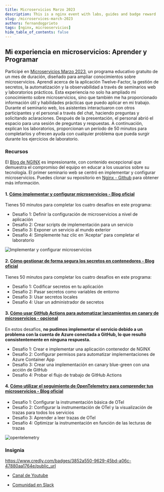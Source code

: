 ```yaml
---
title: Microservicios Marzo 2023
description: This is a nginx event with labs, guides and badge reward
slug: /microservices-march-2023
authors: fernandogprieto
tags: [nginx, microoservicios]
hide_table_of_contents: false
---
```


## Mi experiencia en microservicios: Aprender y Programar

Participé en [Microservicios Marzo 2023](https://www.nginx.com/c/microservices-march-2023-agenda/), un programa educativo gratuito de un mes de duración, diseñado
para ampliar conocimientos sobre microservicios. Aprendí acerca de la aplicación Twelve-Factor, la gestión de secretos, la automatización y la observabilidad a través
de seminarios web y laboratorios prácticos. Esta experiencia no solo ha ampliado mi conocimiento sobre microservicios, sino que también me ha proporcionado información
útil y habilidades prácticas que puedo aplicar en mi trabajo. Durante el seminario web, los asistentes interactuaron con otros participantes y el personal a través del
chat, haciendo preguntas y solicitando aclaraciones. Después de la presentación, el personal abrió el espacio para una sesión de preguntas y respuestas. A continuación,
explican los laboratorios, proporcionan un período de 50 minutos para completarlos y ofrecen ayuda con cualquier problema que pueda surgir durante los ejercicios de laboratorio.

###  Recursos

El [Blog de NGINX](https://www.nginx.com/blog/) es impresionante, con contenido excepcional que demuestra el compromiso del equipo en educar a los usuarios sobre su
tecnología. El primer seminario web se centró en implementar y configurar microservicios. Puedes clonar su repositorio en  [Nginx - Github](https://github.com/microservices-march/platform) para obtener más información.

#### 1. [Cómo implementar y configurar microservicios - Blog oficial](https://www.nginx.com/blog/nginx-tutorial-deploy-configure-microservices/)

Tienes 50 minutos para completar los cuatro desafíos en este programa:

- Desafío 1: Definir la configuración de microservicios a nivel de aplicación
- Desafío 2: Crear scripts de implementación para un servicio
- Desafío 3: Exponer un servicio al mundo exterior
- Desafío 4: Simplemente haz clic en 'Aceptar' para completar el laboratorio

![Implementar y configurar microservicios](https://www.nginx.com/wp-content/uploads/2023/03/tutorial-deploy-configure-microservices_topology.png)

#### 2. [Cómo gestionar de forma segura los secretos en contenedores - Blog oficial](https://www.nginx.com/blog/nginx-tutorial-securely-manage-secrets-containers/)

Tienes 50 minutos para completar los cuatro desafíos en este programa:

- Desafío 1: Codificar secretos en tu aplicación
- Desafío 2: Pasar secretos como variables de entorno
- Desafío 3: Usar secretos locales
- Desafío 4: Usar un administrador de secretos

#### 3. [Cómo usar GitHub Actions para automatizar lanzamientos en canary de microservicios - opcional](https://www.nginx.com/blog/nginx-tutorial-github-actions-automate-microservices-canary-deployments/)
En estos desafíos, **no pudimos implementar el servicio debido a un problema con la cuenta de Azure conectada a GitHub, lo que resultó consistentemente en ninguna respuesta.**

- Desafío 1: Crear e implementar una aplicación contenedor de NGINX
- Desafío 2: Configurar permisos para automatizar implementaciones de Azure Container App
- Desafío 3: Crear una implementación en canary blue-green con una acción de GitHub
- Desafío 4: Probar el flujo de trabajo de GitHub Actions

#### 4. [Cómo utilizar el seguimiento de OpenTelemetry para comprender tus microservicios - Blog oficial](https://www.nginx.com/blog/nginx-tutorial-opentelemetry-tracing-understand-microservices/)

- Desafío 1: Configurar la instrumentación básica de OTel
- Desafío 2: Configurar la instrumentación de OTel y la visualización de trazas para todos los servicios
- Desafío 3: Aprender a leer trazas de OTel
- Desafío 4: Optimizar la instrumentación en función de las lecturas de trazas

![opentelemetry](https://www.nginx.com/wp-content/uploads/2023/03/tutorial-OTel-tracing-microservices_topology.png)

### Insignia
https://www.credly.com/badges/3852a550-9629-45bd-a06c-47880aa1764e/public_url

- [Canal de Youtube](https://www.youtube.com/@nginx_official "Youtube")

- [Comunidad en Slack](https://community.nginx.org/joinslack "Slack")

